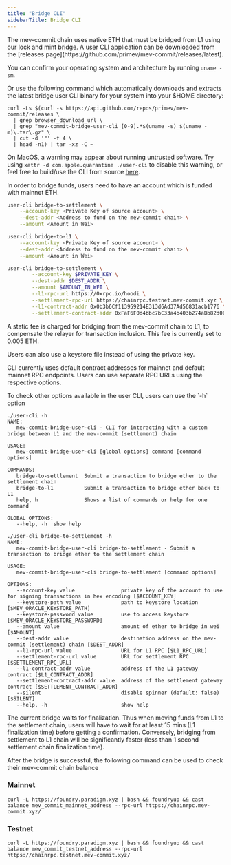 ```yaml
---
title: "Bridge CLI"
sidebarTitle: Bridge CLI
---
```


<p> The mev-commit chain uses native ETH that must be bridged from L1 using our lock and mint bridge. A user CLI application can be downloaded from the [releases page](https://github.com/primev/mev-commit/releases/latest). </p>

You can confirm your operating system and architecture by running `uname -sm`.

Or use the following command which automatically downloads and extracts the latest bridge user CLI binary for your system into your $HOME directory:

```shell
curl -Ls $(curl -s https://api.github.com/repos/primev/mev-commit/releases \
  | grep browser_download_url \
  | grep "mev-commit-bridge-user-cli_[0-9].*$(uname -s)_$(uname -m)\.tar\.gz" \
  | cut -d '"' -f 4 \
  | head -n1) | tar -xz -C ~
```

On MacOS, a warning may appear about running untrusted software. Try using `xattr -d com.apple.quarantine ./user-cli` to disable this warning, or feel free to build/use the CLI from source [here](https://github.com/primev/mev-commit/tree/main/bridge/standard).

<Note>In order to bridge funds, users need to have an account which is funded with mainnet ETH. </Note>

<CodeGroup>

```bash ❯_ bridge to settlement chain from L1
user-cli bridge-to-settlement \
	--account-key <Private Key of source account> \
	--dest-addr <Address to fund on the mev-commit chain> \
	--amount <Amount in Wei>
```

```bash ❯_ bridge to L1 from settlement chain
user-cli bridge-to-l1 \
	--account-key <Private Key of source account> \
	--dest-addr <Address to fund on the mev-commit chain> \
	--amount <Amount in Wei>
```

</CodeGroup>

<Accordion title="Testnet command">

```bash ❯_ bridge to settlement chain from L1
user-cli bridge-to-settlement \
        --account-key $PRIVATE_KEY \
        --dest-addr $DEST_ADDR \
        --amount $AMOUNT_IN_WEI \
        --l1-rpc-url https://0xrpc.io/hoodi \
        --settlement-rpc-url https://chainrpc.testnet.mev-commit.xyz \
        --l1-contract-addr 0x0b3b6Cf113959214E313d6Ad37Ad56831acb1776 \
        --settlement-contract-addr 0xFaF6F0d4bbc7bC33a4b403b274aBb82d0E794202
```

</Accordion>

A static fee is charged for bridging from the mev-commit chain to L1, to compensate the relayer for transaction inclusion. This fee is currently set to 0.005 ETH.

<Note> Users can also use a keystore file instead of using the private key. </Note>

<Note> CLI currently uses default contract addresses for mainnet and default mainnet RPC endpoints. Users can use separate RPC URLs using the respective options. </Note>

<p> To check other options available in the user CLI, users can use the `-h` option </p>

```
./user-cli -h
NAME:
   mev-commit-bridge-user-cli - CLI for interacting with a custom bridge between L1 and the mev-commit (settlement) chain

USAGE:
   mev-commit-bridge-user-cli [global options] command [command options]

COMMANDS:
   bridge-to-settlement  Submit a transaction to bridge ether to the settlement chain
   bridge-to-l1          Submit a transaction to bridge ether back to L1
   help, h               Shows a list of commands or help for one command

GLOBAL OPTIONS:
   --help, -h  show help

```

```
./user-cli bridge-to-settlement -h
NAME:
   mev-commit-bridge-user-cli bridge-to-settlement - Submit a transaction to bridge ether to the settlement chain

USAGE:
   mev-commit-bridge-user-cli bridge-to-settlement [command options]

OPTIONS:
   --account-key value               private key of the account to use for signing transactions in hex encoding [$ACCOUNT_KEY]
   --keystore-path value             path to keystore location [$MEV_ORACLE_KEYSTORE_PATH]
   --keystore-password value         use to access keystore [$MEV_ORACLE_KEYSTORE_PASSWORD]
   --amount value                    amount of ether to bridge in wei [$AMOUNT]
   --dest-addr value                 destination address on the mev-commit (settlement) chain [$DEST_ADDR]
   --l1-rpc-url value                URL for L1 RPC [$L1_RPC_URL]
   --settlement-rpc-url value        URL for settlement RPC [$SETTLEMENT_RPC_URL]
   --l1-contract-addr value          address of the L1 gateway contract [$L1_CONTRACT_ADDR]
   --settlement-contract-addr value  address of the settlement gateway contract [$SETTLEMENT_CONTRACT_ADDR]
   --silent                          disable spinner (default: false) [$SILENT]
   --help, -h                        show help
```

<Note> The current bridge waits for finalization. Thus when moving funds from L1 to the settlement chain, users will have to wait for at least 15 mins (L1 finalization time) before getting a confirmation. Conversely, bridging from settlement to L1 chain will be significantly faster (less than 1 second settlement chain finalization time). </Note>

After the bridge is successful, the following command can be used to check their mev-commit chain balance

### Mainnet
```
curl -L https://foundry.paradigm.xyz | bash && foundryup && cast balance mev_commit_mainnet_address --rpc-url https://chainrpc.mev-commit.xyz/
```

### Testnet
```
curl -L https://foundry.paradigm.xyz | bash && foundryup && cast balance mev_commit_testnet_address --rpc-url https://chainrpc.testnet.mev-commit.xyz/
```

